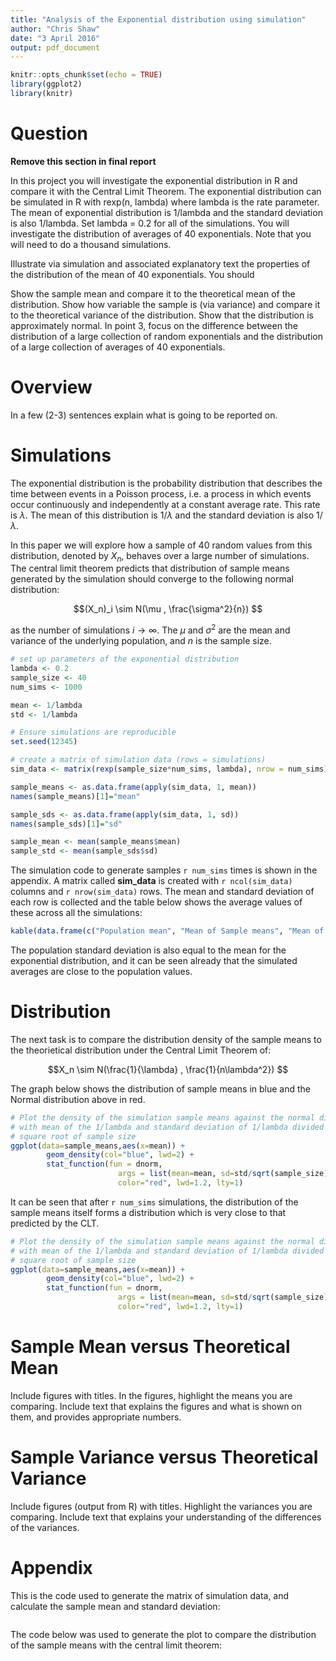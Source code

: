 ```yaml
---
title: "Analysis of the Exponential distribution using simulation"
author: "Chris Shaw"
date: "3 April 2016"
output: pdf_document
---
```


```r
knitr::opts_chunk$set(echo = TRUE)
library(ggplot2)
library(knitr)
```


# Question

**Remove this section in final report**

In this project you will investigate the exponential distribution in R and compare it with the Central Limit Theorem. The exponential distribution can be simulated in R with rexp(n, lambda) where lambda is the rate parameter. The mean of exponential distribution is 1/lambda and the standard deviation is also 1/lambda. Set lambda = 0.2 for all of the simulations. You will investigate the distribution of averages of 40 exponentials. Note that you will need to do a thousand simulations.

Illustrate via simulation and associated explanatory text the properties of the distribution of the mean of 40 exponentials. You should

Show the sample mean and compare it to the theoretical mean of the distribution.
Show how variable the sample is (via variance) and compare it to the theoretical variance of the distribution.
Show that the distribution is approximately normal.
In point 3, focus on the difference between the distribution of a large collection of random exponentials and the distribution of a large collection of averages of 40 exponentials.

# Overview

In a few (2-3) sentences explain what is going to be reported on.

# Simulations

The exponential distribution is the probability distribution that describes the time between events in a Poisson process, i.e. a process in which events occur continuously and independently at a constant average rate.  This rate is $\lambda$.  The mean of this distribution is $1/\lambda$ and the standard deviation is also $1/\lambda$.

In this paper we will explore how a sample of 40 random values from this distribution, denoted by $X_n$, behaves over a large number of simulations.  The central limit theorem predicts that distribution of sample means generated by the simulation should converge to the following normal distribution:
 
$$(X_n)_i \sim N(\mu , \frac{\sigma^2}{n}) $$

as the number of simulations $i \rightarrow \infty$. The $\mu$ and $\sigma^2$ are the mean and variance of the underlying population, and $n$ is the sample size.

```r
# set up parameters of the exponential distribution
lambda <- 0.2
sample_size <- 40
num_sims <- 1000

mean <- 1/lambda
std <- 1/lambda

# Ensure simulations are reproducible
set.seed(12345)

# create a matrix of simulation data (rows = simulations)
sim_data <- matrix(rexp(sample_size*num_sims, lambda), nrow = num_sims)

sample_means <- as.data.frame(apply(sim_data, 1, mean))
names(sample_means)[1]="mean"

sample_sds <- as.data.frame(apply(sim_data, 1, sd))
names(sample_sds)[1]="sd"

sample_mean <- mean(sample_means$mean)
sample_std <- mean(sample_sds$sd)
```

The simulation code to generate samples `r num_sims` times is shown in the appendix.  A matrix called **sim_data** is created with `r ncol(sim_data)` columns and `r nrow(sim_data)` rows.  The mean and standard deviation of each row is collected and the table below shows the average values of these across all the simulations:

```r
kable(data.frame(c("Population mean", "Mean of Sample means", "Mean of Sample Std dev"), c(mean, sample_mean, sample_std)), digits=3, col.names = c("Statistic", "Value"))
```

The population standard deviation is also equal to the mean for the exponential distribution, and it can be seen already that the simulated averages are close to the population values.

# Distribution

The next task is to compare the distribution density of the sample means to the theorietical distribution under the Central Limit Theorem of:

$$X_n \sim N(\frac{1}{\lambda} , \frac{1}{n\lambda^2}) $$

The graph below shows the distribution of sample means in blue and the Normal distribution above in red.
```r
# Plot the density of the simulation sample means against the normal distribution
# with mean of the 1/lambda and standard deviation of 1/lambda divided by 
# square root of sample size
ggplot(data=sample_means,aes(x=mean)) +
        geom_density(col="blue", lwd=2) +
        stat_function(fun = dnorm, 
                        args = list(mean=mean, sd=std/sqrt(sample_size)), 
                        color="red", lwd=1.2, lty=1) 
```

It can be seen that after `r num_sims` simulations, the distribution of the sample means itself forms a distribution which is very close to that predicted by the CLT.

```r
# Plot the density of the simulation sample means against the normal distribution
# with mean of the 1/lambda and standard deviation of 1/lambda divided by 
# square root of sample size
ggplot(data=sample_means,aes(x=mean)) +
        geom_density(col="blue", lwd=2) +
        stat_function(fun = dnorm, 
                        args = list(mean=mean, sd=std/sqrt(sample_size)), 
                        color="red", lwd=1.2, lty=1) 
```





# Sample Mean versus Theoretical Mean

Include figures with titles. In the figures, highlight the means you are comparing. Include text that explains the figures and what is shown on them, and provides appropriate numbers.

# Sample Variance versus Theoretical Variance
Include figures (output from R) with titles. Highlight the variances you are comparing. Include text that explains your understanding of the differences of the variances.



\clearpage
\appendix
\pagenumbering{roman}

# Appendix

This is the code used to generate the matrix of simulation data, and calculate the sample mean and standard deviation:

```r
```

The code below was used to generate the plot to compare the distribution of the sample means with the central limit theorem:

```r
```

